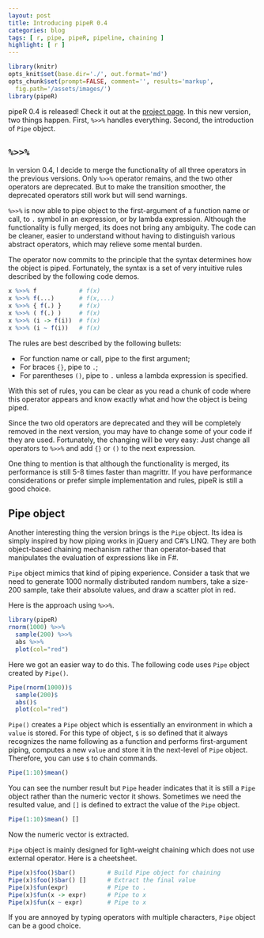 ```yaml
---
layout: post
title: Introducing pipeR 0.4
categories: blog
tags: [ r, pipe, pipeR, pipeline, chaining ]
highlight: [ r ]
---
```


```r
library(knitr)
opts_knit$set(base.dir='./', out.format='md')
opts_chunk$set(prompt=FALSE, comment='', results='markup',
  fig.path='/assets/images/')
library(pipeR)
```

pipeR 0.4 is released! Check it out at the [project page](http://renkun.me/pipeR/). In this new version, two things happen. First, `%>>%` handles everything. Second, the introduction of `Pipe` object.

## `%>>%`

In version 0.4, I decide to merge the functionality of all three operators in the previous versions. Only `%>>%` operator remains, and the two other operators are deprecated. But to make the transition smoother, the deprecated operators still work but will send warnings. 

`%>>%` is now able to pipe object to the first-argument of a function name or call, to `.` symbol in an expression, or by lambda expression. Although the functionality is fully merged, its does not bring any ambiguity. The code can be cleaner, easier to understand without having to distinguish various abstract operators, which may relieve some mental burden.

The operator now commits to the principle that the syntax determines how the object is piped. Fortunately, the syntax is a set of very intuitive rules described by the following code demos.

```r
x %>>% f            # f(x)
x %>>% f(...)       # f(x,...)
x %>>% { f(.) }     # f(x)
x %>>% ( f(.) )     # f(x)
x %>>% (i -> f(i))  # f(x)
x %>>% (i ~ f(i))   # f(x)
```

The rules are best described by the following bullets:

- For function name or call, pipe to the first argument;
- For braces `{}`, pipe to `.`;
- For parentheses `()`, pipe to `.` unless a lambda expression is specified.

With this set of rules, you can be clear as you read a chunk of code where this operator appears and know exactly what and how the object is being piped.

Since the two old operators are deprecated and they will be completely removed in the next version, you may have to change some of your code if they are used. Fortunately, the changing will be very easy: Just change all operators to `%>>%` and add `{}` or `()` to the next expression.

One thing to mention is that although the functionality is merged, its performance is still 5-8 times faster than magrittr. If you have performance considerations or prefer simple implementation and rules, pipeR is still a good choice.

## Pipe object

Another interesting thing the version brings is the `Pipe` object. Its idea is simply inspired by how piping works in jQuery and C#'s LINQ. They are both object-based chaining mechanism rather than operator-based that manipulates the evaluation of expressions like in F#.

`Pipe` object mimics that kind of piping experience. Consider a task that we need to generate 1000 normally distributed random numbers, take a size-200 sample, take their absolute values, and draw a scatter plot in red.

Here is the approach using `%>>%`.

```r
library(pipeR)
rnorm(1000) %>>%
  sample(200) %>>%
  abs %>>%
  plot(col="red")
```

Here we got an easier way to do this. The following code uses `Pipe` object created by `Pipe()`.

```r
Pipe(rnorm(1000))$
  sample(200)$
  abs()$
  plot(col="red")
```

`Pipe()` creates a `Pipe` object which is essentially an environment in which a `value` is stored. For this type of object, `$` is so defined that it always recognizes the name following as a function and performs first-argument piping, computes a new `value` and store it in the next-level of `Pipe` object. Therefore, you can use `$` to chain commands.

```r
Pipe(1:10)$mean()
```

You can see the number result but `Pipe` header indicates that it is still a `Pipe` object rather than the numeric vector it shows. Sometimes we need the resulted value, and `[]` is defined to extract the value of the `Pipe` object.

```r
Pipe(1:10)$mean() []
```

Now the numeric vector is extracted.

`Pipe` object is mainly designed for light-weight chaining which does not use external operator. Here is a cheetsheet.

```r
Pipe(x)$foo()$bar()         # Build Pipe object for chaining
Pipe(x)$foo()$bar() []      # Extract the final value
Pipe(x)$fun(expr)           # Pipe to .
Pipe(x)$fun(x -> expr)      # Pipe to x
Pipe(x)$fun(x ~ expr)       # Pipe to x
```

If you are annoyed by typing operators with multiple characters, `Pipe` object can be a good choice.
